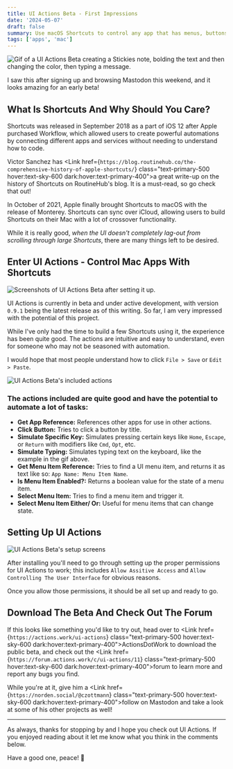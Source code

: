 ```yaml
---
title: UI Actions Beta - First Impressions
date: '2024-05-07'
draft: false
summary: Use macOS Shortcuts to control any app that has menus, buttons, or accepts keyboard input.
tags: ['apps', 'mac']
---
```



![Gif of a UI Actions Beta creating a Stickies note, bolding the text and then changing the color, then typing a message.](https://media.cleanshot.cloud/media/87438/bXVQvaf3ZgZj0Y311p9F66wiK2RFc5yWcRrLVux8.gif?Expires=1715024722&Signature=dJT9rHvp5bmped~Zr1DTqRnMAHKjXdRsPstJhqIKzexSPD3AQksSqi~NAx1hd1TmILLOq-0KjvNRzv5-SBepLaRX4G2Y8CfXWE5aRy9PP3Nqb-WMGWJDZ6fWKEr4i~O7QMcC8YFKOe9qrTWN6cvca8xZOh1Pfja2yNtUVWwX7okrODQXdNcajUZ83DN9ucbqrRZMMOiDj~2y7ztm6iQG173ifLWzc2uRKFcXj-Ze1-r6Gf3PFjAMIZ18cX3khVvBgGKBOSJInsOHR6xOzdpNepkImp-y1VGudHRrY12I2-cWDRQMOgpUiJ8dLaAFCmSlJxwb5ygOK7neggMbsa1XqQ__&Key-Pair-Id=K269JMAT9ZF4GZ)

I saw this after signing up and browsing Mastodon this weekend, and it looks amazing for an early beta!

## What Is Shortcuts And Why Should You Care?

Shortcuts was released in September 2018 as a part of iOS 12 after Apple purchased Workflow, which allowed users to create powerful automations by connecting different apps and services without needing to understand how to code.

Victor Sanchez has <Link href={`https://blog.routinehub.co/the-comprehensive-history-of-apple-shortcuts/`} class="text-primary-500 hover:text-sky-600 dark:hover:text-primary-400">a great write-up</Link> on the history of Shortcuts on RoutineHub's blog. It is a must-read, so go check that out!

In October of 2021, Apple finally brought Shortcuts to macOS with the release of Monterey. Shortcuts can sync over iCloud, allowing users to build Shortcuts on their Mac with a lot of crossover functionality.

While it is really good, *when the UI doesn't completely lag-out from scrolling through large Shortcuts*, there are many things left to be desired.

## Enter UI Actions - Control Mac Apps With Shortcuts

![Screenshots of UI Actions Beta after setting it up.](../../assets/ui-actions-beta.png)

UI Actions is currently in beta and under active development, with version `0.9.1` being the latest release as of this writing. So far, I am very impressed with the potential of this project.

While I've only had the time to build a few Shortcuts using it, the experience has been quite good. The actions are intuitive and easy to understand, even for someone who may not be seasoned with automation.

I would hope that most people understand how to click `File > Save` or `Edit > Paste`.

![UI Actions Beta's included actions](../../assets/ui-actions-beta-actions.png)

### The actions included are quite good and have the potential to automate a lot of tasks:

- **Get App Reference:** References other apps for use in other actions.
- **Click Button:** Tries to click a button by title.
- **Simulate Specific Key:** Simulates pressing certain keys like `Home`, `Escape`, or `Return` with modifiers like `Cmd`, `Opt`, etc.
- **Simulate Typing:** Simulates typing text on the keyboard, like the example in the gif above.
- **Get Menu Item Reference:** Tries to find a UI menu item, and returns it as text like so: `App Name: Menu Item Name`.
- **Is Menu Item Enabled?:** Returns a boolean value for the state of a menu item.
- **Select Menu Item:** Tries to find a menu item and trigger it.
- **Select Menu Item Either/ Or:** Useful for menu items that can change state.

## Setting Up UI Actions

![UI Actions Beta's setup screens](../../assets/ui-actions-beta-setup.png)

After installing you'll need to go through setting up the proper permissions for UI Actions to work; this includes `Allow Assitive Access` and `Allow Controlling The User Interface` for obvious reasons.

Once you allow those permissions, it should be all set up and ready to go.

## Download The Beta And Check Out The Forum

If this looks like something you'd like to try out, head over to <Link href={`https://actions.work/ui-actions`} class="text-primary-500 hover:text-sky-600 dark:hover:text-primary-400">ActionsDotWork</Link> to download the public beta, and check out the <Link href={`https://forum.actions.work/c/ui-actions/11`} class="text-primary-500 hover:text-sky-600 dark:hover:text-primary-400">forum</Link> to learn more and report any bugs you find.

While you're at it, give him a <Link href={`https://norden.social/@czottmann`} class="text-primary-500 hover:text-sky-600 dark:hover:text-primary-400">follow on Mastodon</Link> and take a look at some of his other projects as well! 

***

As always, thanks for stopping by and I hope you check out UI Actions. If you enjoyed reading about it let me know what you think in the comments below.

Have a good one, peace! 🤙